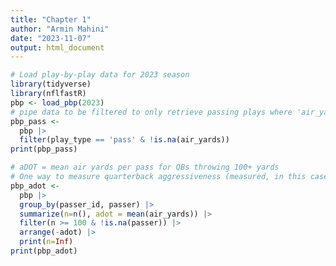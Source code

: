 ```yaml
---
title: "Chapter 1"
author: "Armin Mahini"
date: "2023-11-07"
output: html_document
---
```


```r
# Load play-by-play data for 2023 season
library(tidyverse)
library(nflfastR)
pbp <- load_pbp(2023)
# pipe data to be filtered to only retrieve passing plays where 'air_yards' are not missing
pbp_pass <- 
  pbp |>
  filter(play_type == 'pass' & !is.na(air_yards))
print(pbp_pass)
```

```r
# aDOT = mean air yards per pass for QBs throwing 100+ yards
# One way to measure quarterback aggressiveness (measured, in this case, by mean air yards per pass)
pbp_adot <- 
  pbp |> 
  group_by(passer_id, passer) |>
  summarize(n=n(), adot = mean(air_yards)) |>
  filter(n >= 100 & !is.na(passer)) |>
  arrange(-adot) |>
  print(n=Inf)
print(pbp_adot)
```
